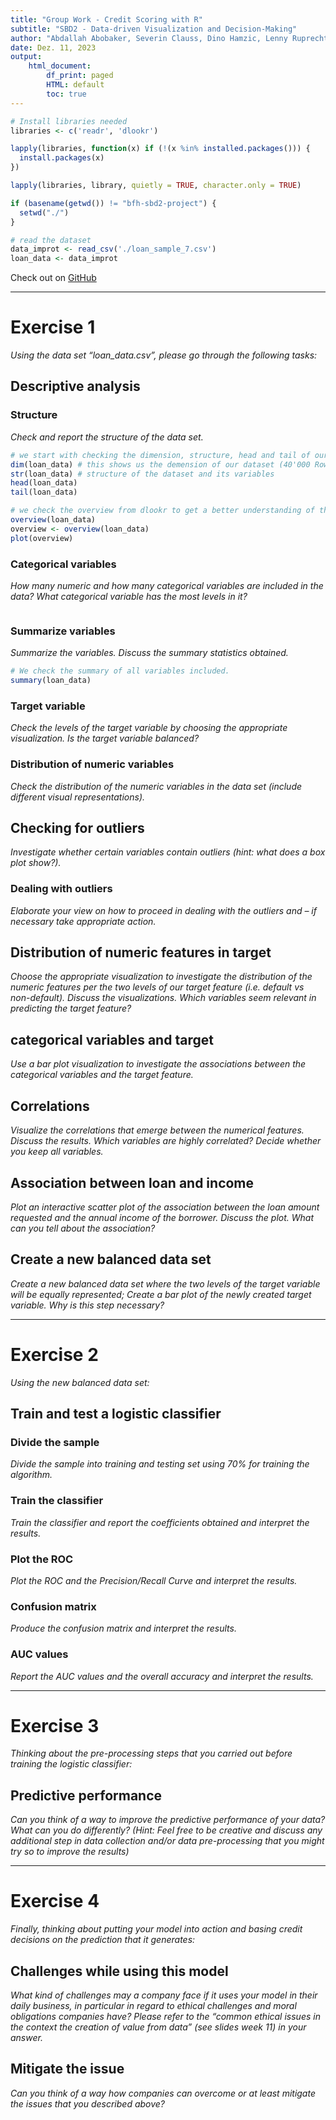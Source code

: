```yaml
---
title: "Group Work - Credit Scoring with R"
subtitle: "SBD2 - Data-driven Visualization and Decision-Making"
author: "Abdallah Abobaker, Severin Clauss, Dino Hamzic, Lenny Ruprecht"
date: Dez. 11, 2023
output:
    html_document:
        df_print: paged
        HTML: default
        toc: true
---
```


```r
# Install libraries needed
libraries <- c('readr', 'dlookr')

lapply(libraries, function(x) if (!(x %in% installed.packages())) {
  install.packages(x)
})

lapply(libraries, library, quietly = TRUE, character.only = TRUE)

if (basename(getwd()) != "bfh-sbd2-project") {
  setwd("./")
}

# read the dataset
data_improt <- read_csv('./loan_sample_7.csv')
loan_data <- data_improt
```
Check out on [GitHub](https://github.com/HaKePlan/bfh-sbd2-project)

***

# Exercise 1
*Using the data set "loan_data.csv", please go through the following tasks:*

## Descriptive analysis
### Structure
*Check and report the structure of the data set.*

```r
# we start with checking the dimension, structure, head and tail of our dataset
dim(loan_data) # this shows us the demension of our dataset (40'000 Rows, 17 Cols)
str(loan_data) # structure of the dataset and its variables
head(loan_data)
tail(loan_data)

# we check the overview from dlookr to get a better understanding of the data quality
overview(loan_data)
overview <- overview(loan_data)
plot(overview)
```

### Categorical variables
*How many numeric and how many categorical variables are included in the data? What categorical variable has the most levels in it?*
```r

```

### Summarize variables
*Summarize the variables. Discuss the summary statistics obtained.*
```r
# We check the summary of all variables included.
summary(loan_data)
```

### Target variable
*Check the levels of the target variable by choosing the appropriate visualization. Is the target variable balanced?*

### Distribution of numeric variables
*Check the distribution of the numeric variables in the data set (include different visual representations).*

## Checking for outliers
*Investigate whether certain variables contain outliers (hint: what does a box plot show?).*

### Dealing with outliers
*Elaborate your view on how to proceed in dealing with the outliers and – if necessary take appropriate action.*

## Distribution of numeric features in target
*Choose the appropriate visualization to investigate the distribution of the numeric features per the two levels of our target feature (i.e. default vs non-default). Discuss the visualizations. Which variables seem relevant in predicting the target feature?*

## categorical variables and target
*Use a bar plot visualization to investigate the associations between the categorical variables and the target feature.*

## Correlations
*Visualize the correlations that emerge between the numerical features. Discuss the results. Which variables are highly correlated? Decide whether you keep all variables.*

## Association between loan and income
*Plot an interactive scatter plot of the association between the loan amount requested and the annual income of the borrower. Discuss the plot. What can you tell about the association?*

## Create a new balanced data set
*Create a new balanced data set where the two levels of the target variable will be equally represented; Create a bar plot of the newly created target variable. Why is this step necessary?*

***

# Exercise 2
*Using the new balanced data set:*

## Train and test a logistic classifier
### Divide the sample
*Divide the sample into training and testing set using 70% for training the algorithm.*

### Train the classifier
*Train the classifier and report the coefficients obtained and interpret the results.*

### Plot the ROC
*Plot the ROC and the Precision/Recall Curve and interpret the results.*

### Confusion matrix
*Produce the confusion matrix and interpret the results.*

### AUC values
*Report the AUC values and the overall accuracy and interpret the results.*

***

# Exercise 3
*Thinking about the pre-processing steps that you carried out before training the logistic classifier:*

## Predictive performance
*Can you think of a way to improve the predictive performance of your data? What can you do differently? (Hint: Feel free to be creative and discuss any additional step in data collection and/or data pre-processing that you might try so to improve the results)*

***

# Exercise 4
*Finally, thinking about putting your model into action and basing credit decisions on the prediction that it generates:*

## Challenges while using this model
*What kind of challenges may a company face if it uses your model in their daily business, in particular in regard to ethical challenges and moral obligations companies have? Please refer to the "common ethical issues in the context the creation of value from data" (see slides week 11) in your answer.*

## Mitigate the issue
*Can you think of a way how companies can overcome or at least mitigate the issues that you described above?*
